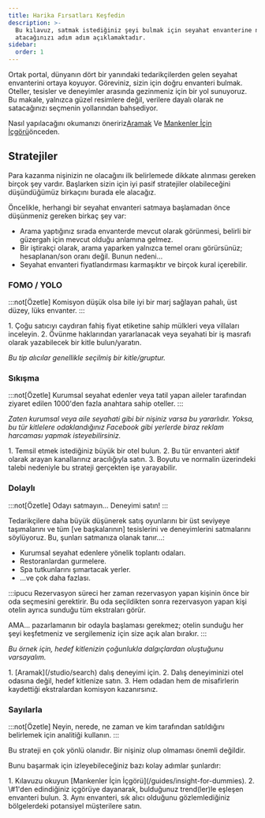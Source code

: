 ```yaml
---
title: Harika Fırsatları Keşfedin
description: >-
  Bu kılavuz, satmak istediğiniz şeyi bulmak için seyahat envanterine nasıl göz
  atacağınızı adım adım açıklamaktadır.
sidebar:
  order: 1
---
```


Ortak portal, dünyanın dört bir yanındaki tedarikçilerden gelen seyahat envanterini ortaya koyuyor. Göreviniz, sizin için doğru envanteri bulmak. Oteller, tesisler ve deneyimler arasında gezinmeniz için bir yol sunuyoruz. Bu makale, yalnızca güzel resimlere değil, verilere dayalı olarak ne satacağınızı seçmenin yollarından bahsediyor.

Nasıl yapılacağını okumanızı öneririz[Aramak](/studio/search) Ve [Mankenler İçin İçgörü](/guides/insight-for-dummies)önceden.

## Stratejiler

Para kazanma nişinizin ne olacağını ilk belirlemede dikkate alınması gereken birçok şey vardır. Başlarken sizin için iyi pasif stratejiler olabileceğini düşündüğümüz birkaçını burada ele alacağız.

Öncelikle, herhangi bir seyahat envanteri satmaya başlamadan önce düşünmeniz gereken birkaç şey var:

* Arama yaptığınız sırada envanterde mevcut olarak görünmesi, belirli bir güzergah için mevcut olduğu anlamına gelmez.
* Bir iştirakçi olarak, arama yaparken yalnızca temel oranı görürsünüz; hesaplanan/son oranı değil. Bunun nedeni...
* Seyahat envanteri fiyatlandırması karmaşıktır ve birçok kural içerebilir.

### FOMO / YOLO

:::not\[Özetle]
Komisyon düşük olsa bile iyi bir marj sağlayan pahalı, üst düzey, lüks envanter.
:::

<Steps>
  1. Çoğu satıcıyı caydıran fahiş fiyat etiketine sahip mülkleri veya villaları inceleyin.
  2. Övünme haklarından yararlanacak veya seyahati bir iş masrafı olarak yazabilecek bir kitle bulun/yaratın.
</Steps>


*Bu tip alıcılar genellikle seçilmiş bir kitle/gruptur.*

### Sıkışma

:::not\[Özetle]
Kurumsal seyahat edenler veya tatil yapan aileler tarafından ziyaret edilen 1000'den fazla anahtara sahip oteller.
:::

*Zaten kurumsal veya aile seyahati gibi bir nişiniz varsa bu yararlıdır. Yoksa, bu tür kitlelere odaklandığınız Facebook gibi yerlerde biraz reklam harcaması yapmak isteyebilirsiniz.*

<Steps>
  1. Temsil etmek istediğiniz büyük bir otel bulun.
  2. Bu tür envanteri aktif olarak arayan kanallarınız aracılığıyla satın.
  3. Boyutu ve normalin üzerindeki talebi nedeniyle bu strateji gerçekten işe yarayabilir.
</Steps>


### Dolaylı

:::not\[Özetle]
Odayı satmayın... Deneyimi satın!
:::

Tedarikçilere daha büyük düşünerek satış oyunlarını bir üst seviyeye taşımalarını ve tüm \[ve başkalarının] tesislerini ve deneyimlerini satmalarını söylüyoruz. Bu, şunları satmanıza olanak tanır...:

* Kurumsal seyahat edenlere yönelik toplantı odaları.
* Restoranlardan gurmelere.
* Spa tutkunlarını şımartacak yerler.
* ...ve çok daha fazlası.

:::ipucu
Rezervasyon süreci her zaman rezervasyon yapan kişinin önce bir oda seçmesini gerektirir. Bu oda seçildikten sonra rezervasyon yapan kişi otelin ayrıca sunduğu tüm ekstraları görür.

AMA... pazarlamanın bir odayla başlaması gerekmez; otelin sunduğu her şeyi keşfetmeniz ve sergilemeniz için size açık alan bırakır.
:::

*Bu örnek için, hedef kitlenizin çoğunlukla dalgıçlardan oluştuğunu varsayalım.*

<Steps>
  1. [Aramak](/studio/search) dalış deneyimi için.
  2. Dalış deneyiminizi otel odasına değil, hedef kitlenize satın.
  3. Hem odadan hem de misafirlerin kaydettiği ekstralardan komisyon kazanırsınız.
</Steps>


### Sayılarla

:::not\[Özetle]
Neyin, nerede, ne zaman ve kim tarafından satıldığını belirlemek için analitiği kullanın.
:::

Bu strateji en çok yönlü olanıdır. Bir nişiniz olup olmaması önemli değildir.

Bunu başarmak için izleyebileceğiniz bazı kolay adımlar şunlardır:

<Steps>
  1. Kılavuzu okuyun [Mankenler İçin İçgörü](/guides/insight-for-dummies).
  2. \#1'den edindiğiniz içgörüye dayanarak, bulduğunuz trend(ler)le eşleşen envanteri bulun.
  3. Aynı envanteri, sık alıcı olduğunu gözlemlediğiniz bölgelerdeki potansiyel müşterilere satın.
</Steps>

